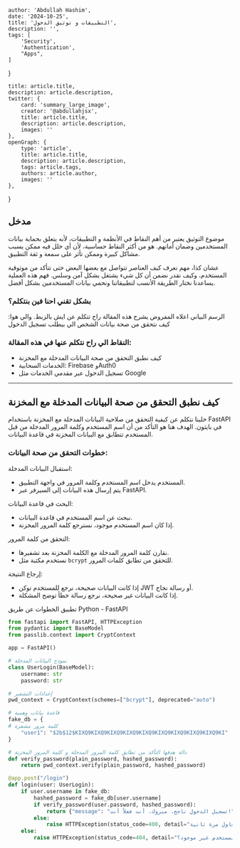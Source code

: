 
    author: 'Abdullah Hashim',
    date: '2024-10-25',
    title: 'التطبيقات و توثيق الدخول',
    description: '',
    tags: [
        'Security',
        'Authentication',
        "Apps",
    ]
}

    title: article.title,
    description: article.description,
    twitter: {
        card: 'summary_large_image',
        creator: '@abdullahjsx',
        title: article.title,
        description: article.description,
        images: ''
    },
    openGraph: {
        type: 'article',
        title: article.title,
        description: article.description,
        tags: article.tags,
        authors: article.author,
        images: ''
    },
}





## مدخل
موضوع التوثيق يعتبر من أهم النقاط في الأنظمة و التطبيقات، لأنه يتعلق بحماية بيانات المستخدمين وضمان أمانهم. هو من أكثر النقاط حساسية، لأن أي خلل فيه ممكن يسبب مشاكل كبيرة وممكن تأثر على سمعة و ثقة التطبيق.

عشان كذا، مهم نعرف كيف العناصر تتواصل مع بعضها البعض حتى تتأكد من موثوقية المستخدم، وكيف نقدر نضمن أن كل شيء يشتغل بشكل آمن وسلس. فهم هذه العملية يساعدنا نختار الطريقة الأنسب لتطبيقاتنا ونحمي بيانات المستخدمين بشكل أفضل.

### بشكل تقني احنا فين بنتكلم؟

<div className={"flex flex-row gap-4 justify-center"}>
    <IntroImageComponent image="intro" width={300}/>
</div>
الرسم البياني اعلاه المفروض يشرح هذه المقالة راح تتكلم عن ايش بالزبط.
والي هوا: كيف نتحقق من صحة بيانات الشخص الي بيطلب تسجيل الدخول

### النقاط الي راح نتكلم عنها في هذه المقالة:
- كيف نطبق التحقق من صحة البيانات المدخلة مع المخزنة
- الخدمات السحابية: Firebase وAuth0
- تسجيل الدخول عبر مقدمي الخدمات مثل Google

---

## كيف نطبق التحقق من صحة البيانات المدخلة مع المخزنة
خلينا نتكلم عن كيفية التحقق من صلاحية البيانات المدخلة مع المخزنة باستخدام FastAPI في بايثون.
الهدف هنا هو التأكد من أن اسم المستخدم وكلمة المرور المدخلة من قبل المستخدم تتطابق مع البيانات المخزنة في قاعدة البيانات.

### خطوات التحقق من صحة البيانات:

استقبال البيانات المدخلة:
- المستخدم يدخل اسم المستخدم وكلمة المرور في واجهة التطبيق.
- يتم إرسال هذه البيانات إلى السيرفر عبر FastAPI.

البحث في قاعدة البيانات:
- نبحث عن اسم المستخدم في قاعدة البيانات.
- إذا كان اسم المستخدم موجود، نسترجع كلمة المرور المخزنة.

التحقق من كلمة المرور:
- نقارن كلمة المرور المدخلة مع الكلمة المخزنة بعد تشفيرها.
- نستخدم مكتبة مثل `bcrypt` للتحقق من تطابق كلمات المرور.

إرجاع النتيجة:
- إذا كانت البيانات صحيحة، نرجع للمستخدم توكن JWT أو رسالة نجاح.
- إذا كانت البيانات غير صحيحة، نرجع رسالة خطأ توضح المشكلة.

تطبيق الخطوات عن طريق Python - FastAPI

```python
from fastapi import FastAPI, HTTPException
from pydantic import BaseModel
from passlib.context import CryptContext

app = FastAPI()

# نموذج البيانات المدخلة
class UserLogin(BaseModel):
    username: str
    password: str

# إعدادات التشفير
pwd_context = CryptContext(schemes=["bcrypt"], deprecated="auto")

# قاعدة بيانات وهمية
fake_db = {
# كلمة مرور مشفرة
    "user1": "$2b$12$KIXQ9KIXQ9KIXQ9KIXQ9KIXQ9KIXQ9KIXQ9KIXQ9KIXQ9KI"
}

# دالة هدفها التأكد من تطابق كلمة المرور المدخلة و كلمة المرور المخزنة
def verify_password(plain_password, hashed_password):
    return pwd_context.verify(plain_password, hashed_password)

@app.post("/login")
def login(user: UserLogin):
    if user.username in fake_db:
        hashed_password = fake_db[user.username]
        if verify_password(user.password, hashed_password):
            return {"message": "تسجيل الدخول ناجح. مبروك، أنت فعلاً أنت!"}
        else:
            raise HTTPException(status_code=400, detail="كلمة المرور غير صحيحة. حاول مرة ثانية!")
    else:
        raise HTTPException(status_code=404, detail="اسم المستخدم غير موجود؟")

```


